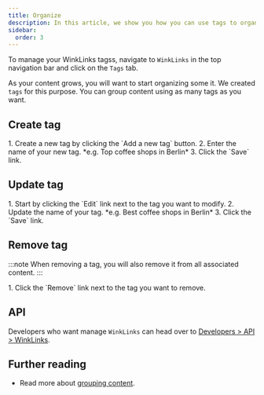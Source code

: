 ```yaml
---
title: Organize
description: In this article, we show you how you can use tags to organize your content.
sidebar:
  order: 3
---
```



To manage your WinkLinks tagss, navigate to `WinkLinks` in the top navigation bar and click on the `Tags` tab.

As your content grows, you will want to start organizing some it. We created `tags` for this purpose. You can group content using as many tags as you want.

## Create tag

<Steps>
1. Create a new tag by clicking the `Add a new tag` button.
2. Enter the name of your new tag. *e.g. Top coffee shops in Berlin*
3. Click the `Save` link.
</Steps>

## Update tag

<Steps>
1. Start by clicking the `Edit` link next to the tag you want to modify.
2. Update the name of your tag. *e.g. Best coffee shops in Berlin*
3. Click the `Save` link.
</Steps>

## Remove tag

:::note
When removing a tag, you will also remove it from all associated content.
:::

<Steps>
1. Click the `Remove` link next to the tag you want to remove.
</Steps>

## API

Developers who want manage `WinkLinks` can head over to [Developers > API > WinkLinks](/developers/apis/#winklinks-api).

## Further reading

- Read more about [grouping content](/winklinks/content#grouping-content).
